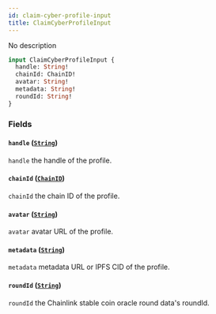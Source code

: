 ```yaml
---
id: claim-cyber-profile-input
title: ClaimCyberProfileInput
---
```



No description

```graphql
input ClaimCyberProfileInput {
  handle: String!
  chainId: ChainID!
  avatar: String!
  metadata: String!
  roundId: String!
}
```


### Fields

#### `handle` ([`String`](/cyberconnect/reference/scalars/string))

`handle` the handle of the profile.


#### `chainId` ([`ChainID`](/cyberconnect/reference/scalars/chain-id))

`chainId` the chain ID of the profile.


#### `avatar` ([`String`](/cyberconnect/reference/scalars/string))

`avatar` avatar URL of the profile.


#### `metadata` ([`String`](/cyberconnect/reference/scalars/string))

`metadata` metadata URL or IPFS CID of the profile.


#### `roundId` ([`String`](/cyberconnect/reference/scalars/string))

`roundId` the Chainlink stable coin oracle round data's roundId.




